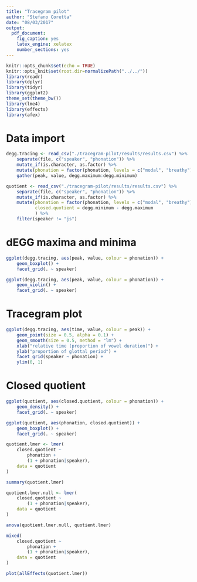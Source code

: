 ```yaml
---
title: "Tracegram pilot"
author: "Stefano Coretta"
date: "08/03/2017"
output: 
  pdf_document: 
    fig_caption: yes
    latex_engine: xelatex
    number_sections: yes
---
```


```r
knitr::opts_chunk$set(echo = TRUE)
knitr::opts_knit$set(root.dir=normalizePath("../../"))
library(readr)
library(dplyr)
library(tidyr)
library(ggplot2)
theme_set(theme_bw())
library(lme4)
library(effects)
library(afex)
```

# Data import

```r
degg.tracing <- read_csv("./tracegram-pilot/results/results.csv") %>%
    separate(file, c("speaker", "phonation")) %>%
    mutate_if(is.character, as.factor) %>%
    mutate(phonation = factor(phonation, levels = c("modal", "breathy"))) %>%
    gather(peak, value, degg.maximum:degg.minimum)

quotient <- read_csv("./tracegram-pilot/results/results.csv") %>%
    separate(file, c("speaker", "phonation")) %>%
    mutate_if(is.character, as.factor) %>%
    mutate(phonation = factor(phonation, levels = c("modal", "breathy")),
           closed.quotient = degg.minimum - degg.maximum
           ) %>%
    filter(speaker != "js")
```

# dEGG maxima and minima

```r
ggplot(degg.tracing, aes(peak, value, colour = phonation)) +
    geom_boxplot() +
    facet_grid(. ~ speaker)
```

```r
ggplot(degg.tracing, aes(peak, value, colour = phonation)) +
    geom_violin() +
    facet_grid(. ~ speaker)
```

# Tracegram plot

```r
ggplot(degg.tracing, aes(time, value, colour = peak)) +
    geom_point(size = 0.5, alpha = 0.1) +
    geom_smooth(size = 0.5, method = "lm") +
    xlab("relative time (proportion of vowel duration)") +
    ylab("proportion of glottal period") +
    facet_grid(speaker ~ phonation) +
    ylim(0, 1)
```

# Closed quotient

```r
ggplot(quotient, aes(closed.quotient, colour = phonation)) +
    geom_density() +
    facet_grid(. ~ speaker)
```

```r
ggplot(quotient, aes(phonation, closed.quotient)) +
    geom_boxplot() +
    facet_grid(. ~ speaker)
```

```r
quotient.lmer <- lmer(
    closed.quotient ~
        phonation +
        (1 + phonation|speaker),
    data = quotient
)

summary(quotient.lmer)
```

```r
quotient.lmer.null <- lmer(
    closed.quotient ~
        (1 + phonation|speaker),
    data = quotient
)

anova(quotient.lmer.null, quotient.lmer)
```


```r
mixed(
    closed.quotient ~
        phonation +
        (1 + phonation|speaker),
    data = quotient
)
```

```r
plot(allEffects(quotient.lmer))
```

